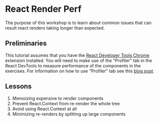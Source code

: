 
# React Render Perf

The purpose of this workshop is to learn about common issues that can result
react renders taking longer than expected.

## Preliminaries

This tutorial assumes that you have the [React Developer Tools Chrome](https://chromewebstore.google.com/detail/react-developer-tools/fmkadmapgofadopljbjfkapdkoienihi?pli=1) extension installed. You will need
to make use of the "Profiler" tab in the React DevTools to measure performance
of the components in the exercises. For information on how to use "Profiler"
tab see this [blog post](https://legacy.reactjs.org/blog/2018/09/10/introducing-the-react-profiler.html).

## Lessons

1. <Link to="/react-render-perf/lesson-01">Memoizing expensive to render components</Link>
2. <Link to="/react-render-perf/lesson-02">Prevent React.Context from re-render the whole tree</Link>
3. <Link to="/react-render-perf/lesson-03">Avoid using React.Context at all</Link>
4. <Link to="/react-render-perf/lesson-04">Minimizing re-renders by splitting up large components</Link>
